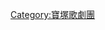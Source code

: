 {{Navbox
|name = 寶塚歌劇團
|title = [[寶塚歌劇團]]
|bodystyle = 
|list1 = [[花組]] - [[月組]] - [[雪組]] - [[星組]] - [[宙組]] - [[專科 (寶塚歌劇團)|專科]]
|list2 = [[寶塚大劇場]]- [[東京寶塚劇場]] - [[宝冢艏厅]] 
|list3 = [[寶塚音樂學校]]
|list4 = [[阪急電鐵]]（[[阪急阪神東寶集團]]）
}}<noinclude>
[[Category:寶塚歌劇團]]
</noinclude>